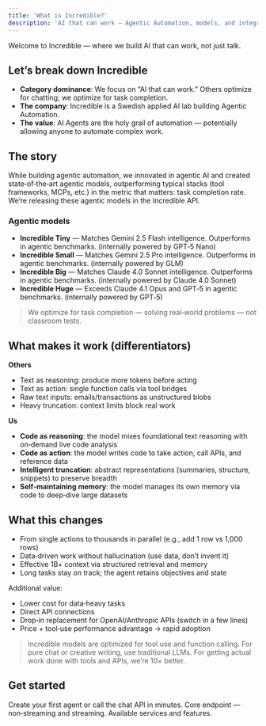 ```yaml
---
title: 'What is Incredible?'
description: 'AI that can work — Agentic Automation, models, and integrations'
---
```


Welcome to Incredible — where we build AI that can work, not just talk.

## Let’s break down Incredible

- **Category dominance**: We focus on “AI that can work.” Others optimize for chatting; we optimize for task completion.
- **The company**: Incredible is a Swedish applied AI lab building Agentic Automation.
- **The value**: AI Agents are the holy grail of automation — potentially allowing anyone to automate complex work.

## The story

While building agentic automation, we innovated in agentic AI and created state‑of‑the‑art agentic models, outperforming typical stacks (tool frameworks, MCPs, etc.) in the metric that matters: task completion rate. We’re releasing these agentic models in the Incredible API.

### Agentic models

- **Incredible Tiny** — Matches Gemini 2.5 Flash intelligence. Outperforms in agentic benchmarks. (internally powered by GPT‑5 Nano)
- **Incredible Small** — Matches Gemini 2.5 Pro intelligence. Outperforms in agentic benchmarks. (internally powered by GLM)
- **Incredible Big** — Matches Claude 4.0 Sonnet intelligence. Outperforms in agentic benchmarks. (internally powered by Claude 4.0 Sonnet)
- **Incredible Huge** — Exceeds Claude 4.1 Opus and GPT‑5 in agentic benchmarks. (internally powered by GPT‑5)

> We optimize for task completion — solving real‑world problems — not classroom tests.

## What makes it work (differentiators)

**Others**
- Text as reasoning: produce more tokens before acting
- Text as action: single function calls via tool bridges
- Raw text inputs: emails/transactions as unstructured blobs
- Heavy truncation: context limits block real work

**Us**
- **Code as reasoning**: the model mixes foundational text reasoning with on‑demand live code analysis
- **Code as action**: the model writes code to take action, call APIs, and reference data
- **Intelligent truncation**: abstract representations (summaries, structure, snippets) to preserve breadth
- **Self‑maintaining memory**: the model manages its own memory via code to deep‑dive large datasets

## What this changes

- From single actions to thousands in parallel (e.g., add 1 row vs 1,000 rows)
- Data‑driven work without hallucination (use data, don’t invent it)
- Effective 1B+ context via structured retrieval and memory
- Long tasks stay on track; the agent retains objectives and state

Additional value:
- Lower cost for data‑heavy tasks
- Direct API connections
- Drop‑in replacement for OpenAI/Anthropic APIs (switch in a few lines)
- Price + tool‑use performance advantage → rapid adoption

> Incredible models are optimized for tool use and function calling. For pure chat or creative writing, use traditional LLMs. For getting actual work done with tools and APIs, we’re 10× better.

## Get started

<Card title="Quickstart" icon="rocket" href="/quickstart">
  Create your first agent or call the chat API in minutes.
</Card>

<Card title="Chat Completion" icon="comment" href="/api-reference/chat/completion">
  Core endpoint — non‑streaming and streaming.
</Card>

<Card title="Integrations" icon="plug" href="/api-reference/endpoint/list-integrations">
  Available services and features.
</Card>
